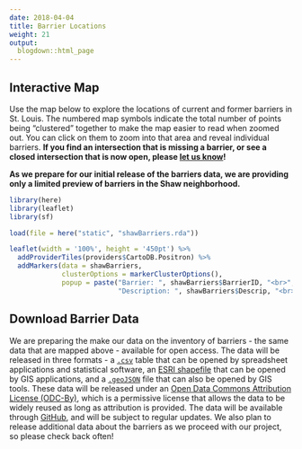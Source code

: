 ```yaml
---
date: 2018-04-04
title: Barrier Locations
weight: 21
output:
  blogdown::html_page
---
```


## Interactive Map
Use the map below to explore the locations of current and former barriers in St. Louis. The numbered map symbols  indicate the total number of points being "clustered" together to make the map easier to read when zoomed out. You can click on them to zoom into that area and reveal individual barriers. **If you find an intersection that is missing a barrier, or see a closed intersection that is now open, please [let us know](mailto:chris.prener@slu.edu)!** 

**As we prepare for our initial release of the barriers data, we are providing only a limited preview of barriers in the Shaw neighborhood.**
<p> </p>
```r
library(here)
library(leaflet)
library(sf)

load(file = here("static", "shawBarriers.rda"))

leaflet(width = '100%', height = '450pt') %>% 
  addProviderTiles(providers$CartoDB.Positron) %>% 
  addMarkers(data = shawBarriers, 
             clusterOptions = markerClusterOptions(),
             popup = paste("Barrier: ", shawBarriers$BarrierID, "<br>",
                           "Description: ", shawBarriers$Descrip, "<br>"))
```
<p> </p>
## Download Barrier Data
We are preparing the make our data on the inventory of barriers - the same data that are mapped above - available for open access. The data will be released in three formats - a [`.csv`](https://en.wikipedia.org/wiki/Comma-separated_values) table that can be opened by spreadsheet applications and statistical software, an [ESRI shapefile](https://en.wikipedia.org/wiki/Shapefile) that can be opened by GIS applications, and a [`.geoJSON`](https://en.wikipedia.org/wiki/GeoJSON) file that can also be opened by GIS tools. These data will be released under an [Open Data Commons Attribution License (ODC-By)](http://opendatacommons.org/licenses/by/1.0/), which is a permissive license that allows the data to be widely reused as long as attribution is provided. The data will be available through [GitHub](), and will be subject to regular updates. We also plan to release additional data about the barriers as we proceed with our project, so please check back often!